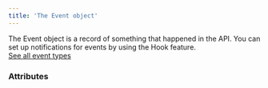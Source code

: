 ```yaml
---
title: 'The Event object'  
---
```


  

The Event object is a record of something that happened in the API. You can set up notifications for events by using the Hook feature.  
<a href="#" class="btn Secondary normal">See all event types</a>  

### Attributes  

<ResourceId />  

<Date />  

<EventType />